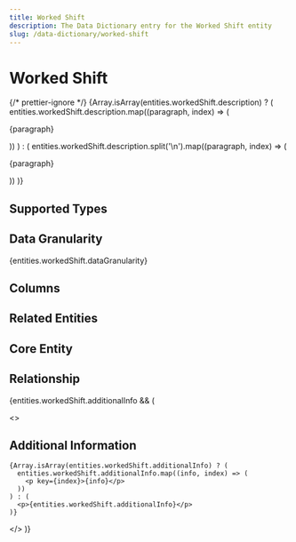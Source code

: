 ```yaml
---
title: Worked Shift
description: The Data Dictionary entry for the Worked Shift entity
slug: /data-dictionary/worked-shift
---
```



# Worked Shift

{/* prettier-ignore */}
{Array.isArray(entities.workedShift.description) ? (
  entities.workedShift.description.map((paragraph, index) => (
    <p key={index}>{paragraph}</p>
))
) : (
entities.workedShift.description.split('\n').map((paragraph, index) => (

<p key={index}>{paragraph}</p>
)) )}

## Supported Types

<SupportedTypesTable supportedTypes={entities.workedShift.supportedTypes} />

## Data Granularity

{entities.workedShift.dataGranularity}

## Columns

<ColumnsTable columns={entities.workedShift.columns} />

## Related Entities

<RelatedEntitiesList relatedEntities={entities.workedShift.relatedEntities} />

## Core Entity

<CoreEntityTable coreEntities={entities.workedShift.coreEntity} />

## Relationship

<RelationshipTable
  relationship={entities.workedShift.relationship}
  simple={true}
/>

{entities.workedShift.additionalInfo && (

  <>
    <h2>Additional Information</h2>

    {Array.isArray(entities.workedShift.additionalInfo) ? (
      entities.workedShift.additionalInfo.map((info, index) => (
        <p key={index}>{info}</p>
      ))
    ) : (
      <p>{entities.workedShift.additionalInfo}</p>
    )}

  </>
)}
